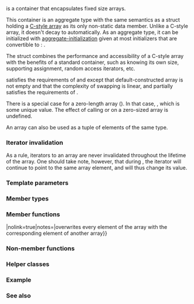 {{cpp/title|array}}
{{cpp/container/array/navbar}}
{{ddcl|header=array|since=c++11|
template&lt;
    class T,
    std::size_t N
&gt; struct array;
}}

{{tt|std::array}} is a container that encapsulates fixed size arrays.

This container is an aggregate type with the same semantics as a struct holding a [[cpp/language/array|C-style array]] {{c|T[N]}} as its only non-static data member. Unlike a C-style array, it doesn't decay to {{c|T*}} automatically. As an aggregate type, it can be initialized with [[cpp/language/aggregate initialization|aggregate-initialization]] given at most {{tt|N}} initializers that are convertible to {{tt|T}}: {{c|1=std::array&lt;int, 3&gt; a = {1, 2, 3};}}.

The struct combines the performance and accessibility of a C-style array with the benefits of a standard container, such as knowing its own size, supporting assignment, random access iterators, etc.

{{tt|std::array}} satisfies the requirements of {{named req|Container}} and {{named req|ReversibleContainer}} except that default-constructed array is not empty and that the complexity of swapping is linear, {{rev inl|since=c++17|satisfies the requirements of {{named req|ContiguousContainer}},}} and partially satisfies the requirements of {{named req|SequenceContainer}}.

There is a special case for a zero-length array ({{tt|1=N == 0}}). In that case, {{c|
1=array.begin() == array.end()}}, which is some unique value. The effect of calling {{c|front()}} or {{c|back()}} on a zero-sized array is undefined.

An array can also be used as a tuple of {{tt|N}} elements of the same type.

===Iterator invalidation===
As a rule, iterators to an array are never invalidated throughout the lifetime of the array. One should take note, however, that during {{rl|swap}}, the iterator will continue to point to the same array element, and will thus change its value.

===Template parameters===
{{par begin}}
{{par|T|element type&lt;!--; must be a complete object type that is not an abstract class type.--&gt; Must be {{named req|MoveConstructible}} and {{named req|MoveAssignable}}.}}
{{par|N|the number of elements in the array or {{c|0}}.}}
{{par end}}
{{todo|Complete the descriptions of template parameters.}}

===Member types===
{{dsc begin}}
{{dsc hitem|Member type|Definition}}
{{dsc inc|cpp/container/dsc value_type|array}}
{{dsc inc|cpp/container/dsc size_type|array}}
{{dsc inc|cpp/container/dsc difference_type|array}}
{{dsc inc|cpp/container/dsc reference|array}}
{{dsc inc|cpp/container/dsc const_reference|array}}
{{dsc inc|cpp/container/dsc pointer|array}}
{{dsc inc|cpp/container/dsc const_pointer|array}}
{{dsc inc|cpp/container/dsc iterator|array}}
{{dsc inc|cpp/container/dsc const_iterator|array}}
{{dsc inc|cpp/container/dsc reverse_iterator|array}}
{{dsc inc|cpp/container/dsc const_reverse_iterator|array}}
{{dsc end}}

===Member functions===
{{dsc begin}}
{{dsc h2|Implicitly-defined member functions}}
{{dsc mem ctor|nolink=true|notes={{mark implicit}}|initializes the array following the rules of [[cpp/language/aggregate initialization|aggregate initialization]] (note that default initialization may result in indeterminate values for non-class {{tt|T}})}}
{{dsc mem dtor|nolink=true|notes={{mark implicit}}|destroys every element of the array}}
{{dsc mem fun|operator{{=}}|nolink=true|notes={{mark implicit}}|overwrites every element of the array with the corresponding element of another array}}

{{dsc h2|Element access}}
{{dsc inc|cpp/container/dsc at|array}}
{{dsc inc|cpp/container/dsc operator_at|array}}
{{dsc inc|cpp/container/dsc front|array}}
{{dsc inc|cpp/container/dsc back|array}}
{{dsc inc|cpp/container/dsc data|array}}

{{dsc h2|Iterators}}
{{dsc inc|cpp/container/dsc begin|array}}
{{dsc inc|cpp/container/dsc end|array}}
{{dsc inc|cpp/container/dsc rbegin|array}}
{{dsc inc|cpp/container/dsc rend|array}}

{{dsc h2|Capacity}}
{{dsc inc|cpp/container/dsc empty|array}}
{{dsc inc|cpp/container/dsc size|array}}
{{dsc inc|cpp/container/dsc max_size|array}}

{{dsc h2|Operations}}
{{dsc inc|cpp/container/dsc fill|array}}
{{dsc inc|cpp/container/dsc swap|array}}
{{dsc end}}

===Non-member functions===
{{dsc begin}}
{{dsc inc|cpp/container/dsc operator_cmp|array}}
{{dsc inc|cpp/container/array/dsc get}}
{{dsc inc|cpp/container/dsc swap2|array}}
{{dsc inc|cpp/container/array/dsc to_array}}
{{dsc end}}

===Helper classes===
{{dsc begin}}
{{dsc inc|cpp/container/array/dsc tuple_size}}
{{dsc inc|cpp/container/array/dsc tuple_element}}
{{dsc end}}

{{rrev|since=c++17|
==={{rl|deduction guides|Deduction guides}}===
}}

===Example===
{{example
|code=
#include &lt;algorithm&gt;
#include &lt;array&gt;
#include &lt;iostream&gt;
#include &lt;iterator&gt;
#include &lt;string&gt;

int main()
{
    // Construction uses aggregate initialization
    std::array&lt;int, 3&gt; a1{&lt;!----&gt;{1, 2, 3}&lt;!----&gt;}; // Double-braces required in C++11 prior to
                                      // the CWG 1270 revision (not needed in C++11
                                      // after the revision and in C++14 and beyond)

    std::array&lt;int, 3&gt; a2 = {1, 2, 3}; // Double braces never required after =

    // Container operations are supported
    std::sort(a1.begin(), a1.end());
    std::ranges::reverse_copy(a2, std::ostream_iterator&lt;int&gt;(std::cout, " "));
    std::cout &lt;&lt; '\n';

    // Ranged for loop is supported
    std::array&lt;std::string, 2&gt; a3{"E", "\u018E"};
    for (const auto&amp; s : a3)
        std::cout &lt;&lt; s &lt;&lt; ' ';
    std::cout &lt;&lt; '\n';

    // Deduction guide for array creation (since C++17)
    [[maybe_unused]] std::array a4{3.0, 1.0, 4.0}; // std::array&lt;double, 3&gt;

    // Behavior of unspecified elements is the same as with built-in arrays
    [[maybe_unused]] std::array&lt;int, 2&gt; a5; // No list init, a5[0] and a5[1]
                                            // are default initialized
    [[maybe_unused]] std::array&lt;int, 2&gt; a6{}; // List init, both elements are value
                                              // initialized, a6[0] = a6[1] = 0
    [[maybe_unused]] std::array&lt;int, 2&gt; a7{1}; // List init, unspecified element is value
                                               // initialized, a7[0] = 1, a7[1] = 0
}
|output=
3 2 1
E Ǝ
}}

===See also===
{{dsc begin}}
{{dsc inc|cpp/container/dsc inplace_vector}}
{{dsc inc|cpp/container/dsc vector}}
{{dsc inc|cpp/container/dsc deque}}
{{dsc inc|cpp/experimental/dsc make_array}}
{{dsc end}}

{{langlinks|de|es|fr|it|ja|pl|pt|ru|zh}}